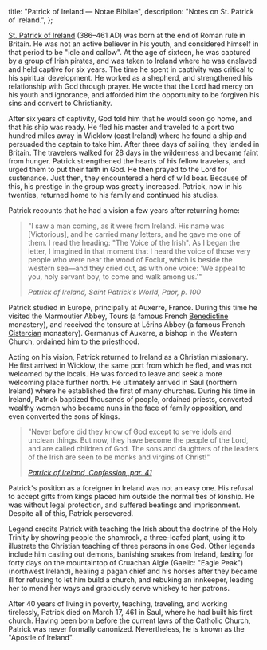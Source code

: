   title: "Patrick of Ireland — Notae Bibliae",
  description: "Notes on St. Patrick of Ireland.",
};

<Initial text="Patrick of Ireland" />

[St. Patrick of Ireland](/glossary/names#patrick) (386–461 AD) was born at the end of Roman rule in Britain. He was not an active believer in his youth, and considered himself in that period to be "idle and callow". At the age of sixteen, he was captured by a group of Irish pirates, and was taken to Ireland where he was enslaved and held captive for six years. The time he spent in captivity was critical to his spiritual development. He worked as a shepherd, and strengthened his relationship with God through prayer. He wrote that the Lord had mercy on his youth and ignorance, and afforded him the opportunity to be forgiven his sins and convert to Christianity.

After six years of captivity, God told him that he would soon go home, and that his ship was ready. He fled his master and traveled to a port two hundred miles away in Wicklow (east Ireland) where he found a ship and persuaded the captain to take him. After three days of sailing, they landed in Britain. The travelers walked for 28 days in the wilderness and became faint from hunger. Patrick strengthened the hearts of his fellow travelers, and urged them to put their faith in God. He then prayed to the Lord for sustenance. Just then, they encountered a herd of wild boar. Because of this, his prestige in the group was greatly increased. Patrick, now in his twenties, returned home to his family and continued his studies.

Patrick recounts that he had a vision a few years after returning home:

> "I saw a man coming, as it were from Ireland. His name was [Victorious], and he carried many letters, and he gave me one of them. I read the heading: "The Voice of the Irish". As I began the letter, I imagined in that moment that I heard the voice of those very people who were near the wood of Foclut, which is beside the western sea—and they cried out, as with one voice: 'We appeal to you, holy servant boy, to come and walk among us.'"
>
> <cite>Patrick of Ireland, *Saint Patrick's World*, Paor, p. 100</cite>

Patrick studied in Europe, principally at Auxerre, France. During this time he visited the Marmoutier Abbey, Tours (a famous French [Benedictine](/people/saints/medieval/benedict-of-nursia) monastery), and received the tonsure at Lérins Abbey (a famous French [Cistercian](/people/saints/medieval/bernard-of-clairvaux) monastery). Germanus of Auxerre, a bishop in the Western Church, ordained him to the priesthood.

Acting on his vision, Patrick returned to Ireland as a Christian missionary. He first arrived in Wicklow, the same port from which he fled, and was not welcomed by the locals. He was forced to leave and seek a more welcoming place further north. He ultimately arrived in Saul (northern Ireland) where he established the first of many churches. During his time in Ireland, Patrick baptized thousands of people, ordained priests, converted wealthy women who became nuns in the face of family opposition, and even converted the sons of kings.

> "Never before did they know of God except to serve idols and unclean things. But now, they have become the people of the Lord, and are called children of God. The sons and daughters of the leaders of the Irish are seen to be monks and virgins of Christ!"
>
> <cite>[Patrick of Ireland, *Confession*, par. 41](https://www.confessio.ie/etexts/confessio_english#41)</cite>

Patrick's position as a foreigner in Ireland was not an easy one. His refusal to accept gifts from kings placed him outside the normal ties of kinship. He was without legal protection, and suffered beatings and imprisonment. Despite all of this, Patrick persevered.

Legend credits Patrick with teaching the Irish about the doctrine of the Holy Trinity by showing people the shamrock, a three-leafed plant, using it to illustrate the Christian teaching of three persons in one God. Other legends include him casting out demons, banishing snakes from Ireland, fasting for forty days on the mountaintop of Cruachan Aigle (Gaelic: "Eagle Peak") (northwest Ireland), healing a pagan chief and his horses after they became ill for refusing to let him build a church, and rebuking an innkeeper, leading her to mend her ways and graciously serve whiskey to her patrons.

After 40 years of living in poverty, teaching, traveling, and working tirelessly, Patrick died on March 17, 461 in Saul, where he had built his first church. Having been born before the current laws of the Catholic Church, Patrick was never formally canonized. Nevertheless, he is known as the "Apostle of Ireland".
